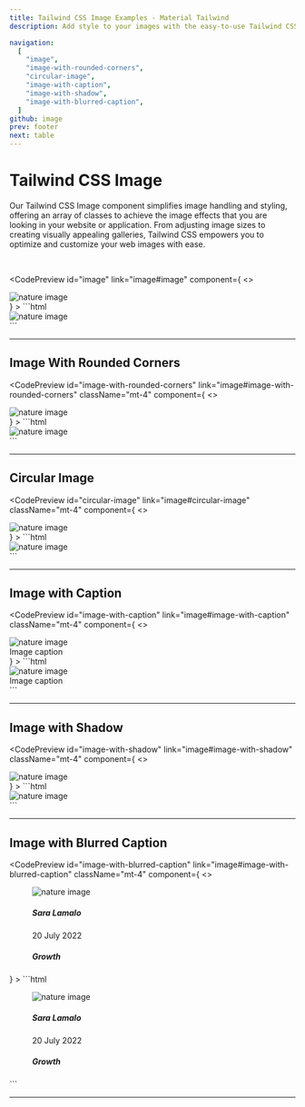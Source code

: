 ```yaml
---
title: Tailwind CSS Image Examples - Material Tailwind 
description: Add style to your images with the easy-to-use Tailwind CSS Image component. Customize and integrate easily it into your web project.

navigation:
  [
    "image",
    "image-with-rounded-corners",
    "circular-image",
    "image-with-caption",
    "image-with-shadow",
    "image-with-blurred-caption",        
  ]
github: image
prev: footer
next: table
---
```


# Tailwind CSS Image 

Our Tailwind CSS Image component simplifies image handling and styling, offering an array of classes to achieve the image effects that you are looking in your website or application. From adjusting image sizes to creating visually appealing galleries, Tailwind CSS empowers you to optimize and customize your web images with ease.


<br />

<CodePreview
  id="image"
  link="image#image"
  component={
   <>
   <div class="grid min-h-[140px] w-full place-items-center overflow-x-scroll rounded-lg p-6 lg:overflow-visible"><img
    class="object-cover object-center w-full h-96"
    src="https://images.unsplash.com/photo-1682407186023-12c70a4a35e0?ixlib=rb-4.0.3&amp;ixid=MnwxMjA3fDB8MHxwaG90by1wYWdlfHx8fGVufDB8fHx8&amp;auto=format&amp;fit=crop&amp;w=2832&amp;q=80"
    alt="nature image"/></div>
   </>
  }
>
  ```html
 <div class="grid min-h-[140px] w-full place-items-center overflow-x-scroll rounded-lg p-6 lg:overflow-visible"><img
    class="object-cover object-center w-full h-96"
    src="https://images.unsplash.com/photo-1682407186023-12c70a4a35e0?ixlib=rb-4.0.3&amp;ixid=MnwxMjA3fDB8MHxwaG90by1wYWdlfHx8fGVufDB8fHx8&amp;auto=format&amp;fit=crop&amp;w=2832&amp;q=80"
    alt="nature image"/></div>
  ```
</CodePreview>

---

## Image With Rounded Corners

<CodePreview
  id="image-with-rounded-corners"
  link="image#image-with-rounded-corners"
  className="mt-4"
  component={
   <>
   <div class="grid min-h-[140px] w-full place-items-center overflow-x-scroll rounded-lg p-6 lg:overflow-visible"><img
    class="object-cover object-center w-full rounded-lg h-96"
    src="https://images.unsplash.com/photo-1682407186023-12c70a4a35e0?ixlib=rb-4.0.3&amp;ixid=MnwxMjA3fDB8MHxwaG90by1wYWdlfHx8fGVufDB8fHx8&amp;auto=format&amp;fit=crop&amp;w=2832&amp;q=80"
    alt="nature image"/></div>
   </>
  }
>
  ```html
<div class="grid min-h-[140px] w-full place-items-center overflow-x-scroll rounded-lg p-6 lg:overflow-visible"><img
    class="object-cover object-center w-full rounded-lg h-96"
    src="https://images.unsplash.com/photo-1682407186023-12c70a4a35e0?ixlib=rb-4.0.3&amp;ixid=MnwxMjA3fDB8MHxwaG90by1wYWdlfHx8fGVufDB8fHx8&amp;auto=format&amp;fit=crop&amp;w=2832&amp;q=80"
    alt="nature image"/></div>
  ```
</CodePreview>

---


## Circular Image

<CodePreview
  id="circular-image"
  link="image#circular-image"
  className="mt-4"
  component={
   <>
  <div class="grid min-h-[140px] w-full place-items-center overflow-x-scroll rounded-lg p-6 lg:overflow-visible"><img
    class="object-cover object-center rounded-full h-96 w-96"
    src="https://images.unsplash.com/photo-1682407186023-12c70a4a35e0?ixlib=rb-4.0.3&amp;ixid=MnwxMjA3fDB8MHxwaG90by1wYWdlfHx8fGVufDB8fHx8&amp;auto=format&amp;fit=crop&amp;w=2832&amp;q=80"
    alt="nature image"/></div>
   </>
  }
>
  ```html
<div class="grid min-h-[140px] w-full place-items-center overflow-x-scroll rounded-lg p-6 lg:overflow-visible"><img
    class="object-cover object-center rounded-full h-96 w-96"
    src="https://images.unsplash.com/photo-1682407186023-12c70a4a35e0?ixlib=rb-4.0.3&amp;ixid=MnwxMjA3fDB8MHxwaG90by1wYWdlfHx8fGVufDB8fHx8&amp;auto=format&amp;fit=crop&amp;w=2832&amp;q=80"
    alt="nature image"/></div>
  ```
</CodePreview>

---


## Image with Caption

<CodePreview
  id="image-with-caption"
  link="image#image-with-caption"
  className="mt-4"
  component={
   <>
 <div class="grid min-h-[140px] w-full place-items-center overflow-x-scroll rounded-lg p-6 lg:overflow-visible">
  <img class="object-cover object-center w-full rounded-lg h-96"
      src="https://images.unsplash.com/photo-1682407186023-12c70a4a35e0?ixlib=rb-4.0.3&amp;ixid=MnwxMjA3fDB8MHxwaG90by1wYWdlfHx8fGVufDB8fHx8&amp;auto=format&amp;fit=crop&amp;w=2832&amp;q=80"
      alt="nature image"/>
    <div class="block mt-2 font-sans text-sm antialiased font-normal leading-normal text-center text-inherit">Image
      caption</div>
</div>
   </>
  }
>
  ```html
 <div class="grid min-h-[140px] w-full place-items-center overflow-x-scroll rounded-lg p-6 lg:overflow-visible">
  <img class="object-cover object-center w-full rounded-lg h-96"
      src="https://images.unsplash.com/photo-1682407186023-12c70a4a35e0?ixlib=rb-4.0.3&amp;ixid=MnwxMjA3fDB8MHxwaG90by1wYWdlfHx8fGVufDB8fHx8&amp;auto=format&amp;fit=crop&amp;w=2832&amp;q=80"
      alt="nature image"/>
    <div class="block mt-2 font-sans text-sm antialiased font-normal leading-normal text-center text-inherit">Image
      caption</div>
</div>
  ```
</CodePreview>

---

## Image with Shadow

<CodePreview
  id="image-with-shadow"
  link="image#image-with-shadow"
  className="mt-4"
  component={
   <>
<div class="grid min-h-[140px] w-full place-items-center overflow-x-scroll rounded-lg p-6 lg:overflow-visible"><img
    class="object-cover object-center w-full rounded-lg shadow-xl h-96 shadow-blue-gray-900/50"
    src="https://images.unsplash.com/photo-1682407186023-12c70a4a35e0?ixlib=rb-4.0.3&amp;ixid=MnwxMjA3fDB8MHxwaG90by1wYWdlfHx8fGVufDB8fHx8&amp;auto=format&amp;fit=crop&amp;w=2832&amp;q=80"
    alt="nature image"/></div>
   </>
  }
>
  ```html
<div class="grid min-h-[140px] w-full place-items-center overflow-x-scroll rounded-lg p-6 lg:overflow-visible"><img
    class="object-cover object-center w-full rounded-lg shadow-xl h-96 shadow-blue-gray-900/50"
    src="https://images.unsplash.com/photo-1682407186023-12c70a4a35e0?ixlib=rb-4.0.3&amp;ixid=MnwxMjA3fDB8MHxwaG90by1wYWdlfHx8fGVufDB8fHx8&amp;auto=format&amp;fit=crop&amp;w=2832&amp;q=80"
    alt="nature image"/></div>
  ```
</CodePreview>

---


## Image with Blurred Caption

<CodePreview
  id="image-with-blurred-caption"
  link="image#image-with-blurred-caption"
  className="mt-4"
  component={
   <>
<div class="grid min-h-[140px] w-full place-items-center overflow-x-scroll rounded-lg p-6 lg:overflow-visible">
  <figure class="relative w-full h-96"><img class="object-cover object-center w-full h-full rounded-xl"
      src="https://images.unsplash.com/photo-1682407186023-12c70a4a35e0?ixlib=rb-4.0.3&amp;ixid=MnwxMjA3fDB8MHxwaG90by1wYWdlfHx8fGVufDB8fHx8&amp;auto=format&amp;fit=crop&amp;w=2832&amp;q=80"
      alt="nature image"/>
    <figcaption
      class="absolute bottom-8 left-2/4 flex w-[calc(100%-4rem)] -translate-x-2/4 justify-between rounded-xl border border-white bg-white/75 py-4 px-6 shadow-lg shadow-black/5 saturate-200 backdrop-blur-sm">
      <div>
        <h5 class="block font-sans text-xl antialiased font-semibold leading-snug tracking-normal text-blue-gray-900">
          Sara Lamalo</h5>
        <p class="block mt-2 font-sans text-base antialiased font-normal leading-relaxed text-gray-700">20 July 2022</p>
      </div>
      <h5 class="block font-sans text-xl antialiased font-semibold leading-snug tracking-normal text-blue-gray-900">
        Growth</h5>
    </figcaption>
  </figure>
</div>
   </>
  }
>
  ```html
<div class="grid min-h-[140px] w-full place-items-center overflow-x-scroll rounded-lg p-6 lg:overflow-visible">
  <figure class="relative w-full h-96"><img class="object-cover object-center w-full h-full rounded-xl"
      src="https://images.unsplash.com/photo-1682407186023-12c70a4a35e0?ixlib=rb-4.0.3&amp;ixid=MnwxMjA3fDB8MHxwaG90by1wYWdlfHx8fGVufDB8fHx8&amp;auto=format&amp;fit=crop&amp;w=2832&amp;q=80"
      alt="nature image"/>
    <figcaption
      class="absolute bottom-8 left-2/4 flex w-[calc(100%-4rem)] -translate-x-2/4 justify-between rounded-xl border border-white bg-white/75 py-4 px-6 shadow-lg shadow-black/5 saturate-200 backdrop-blur-sm">
      <div>
        <h5 class="block font-sans text-xl antialiased font-semibold leading-snug tracking-normal text-blue-gray-900">
          Sara Lamalo</h5>
        <p class="block mt-2 font-sans text-base antialiased font-normal leading-relaxed text-gray-700">20 July 2022</p>
      </div>
      <h5 class="block font-sans text-xl antialiased font-semibold leading-snug tracking-normal text-blue-gray-900">
        Growth</h5>
    </figcaption>
  </figure>
</div>
  ```
</CodePreview>

---
